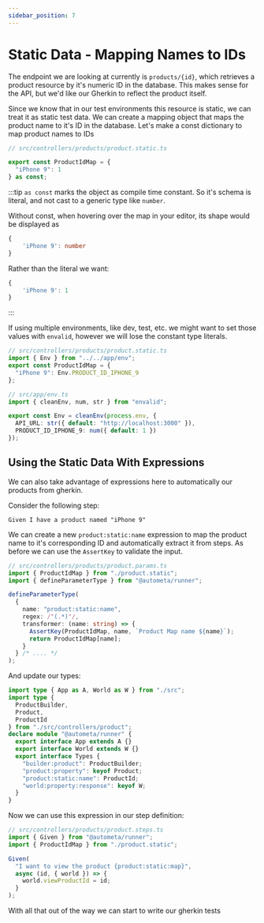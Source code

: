 ```yaml
---
sidebar_position: 7
---
```


# Static Data - Mapping Names to IDs

The endpoint we are looking at currently is `products/{id}`, which retrieves a product
resource by it's numeric ID in the database. This makes sense for the API, but we'd
like our Gherkin to reflect the product itself.

Since we know that in our test environments this resource is static, we can treat it
as static test data. We can create a mapping object that maps the product name to
it's ID in the database. Let's make a const dictionary to map product names to IDs

```ts
// src/controllers/products/product.static.ts

export const ProductIdMap = {
  "iPhone 9": 1
} as const;
```

:::tip
`as const` marks the object as compile time constant. So it's schema is literal, and not
cast to a generic type like `number`.

Without const, when hovering over the map in your editor, its shape would be displayed as

```ts
{
    'iPhone 9': number
}
```

Rather than the literal we want:

```ts
{
    'iPhone 9': 1
}
```

:::

If using multiple environments, like dev, test, etc. we
might want to set those values with `envalid`, however we will lose the constant type literals.

```ts
// src/controllers/products/product.static.ts
import { Env } from "../../app/env";
export const ProductIdMap = {
  "iPhone 9": Env.PRODUCT_ID_IPHONE_9
};

// src/app/env.ts
import { cleanEnv, num, str } from "envalid";

export const Env = cleanEnv(process.env, {
  API_URL: str({ default: "http://localhost:3000" }),
  PRODUCT_ID_IPHONE_9: num({ default: 1 })
});
```

## Using the Static Data With Expressions

We can also take advantage of expressions here to automatically our products
from gherkin.

Consider the following step:

```gherkin
Given I have a product named "iPhone 9"
```

We can create a new `product:static:name` expression to map the product name to
it's corresponding ID and automatically extract it from steps. As before we can
use the `AssertKey` to validate the input.

```ts
// src/controllers/products/product.params.ts
import { ProductIdMap } from "./product.static";
import { defineParameterType } from "@autometa/runner";

defineParameterType(
  {
    name: "product:static:name",
    regex: /"(.*)"/,
    transformer: (name: string) => {
      AssertKey(ProductIdMap, name, `Product Map name ${name}`);
      return ProductIdMap[name];
    }
  } /* .... */
);
```

And update our types:

```ts
import type { App as A, World as W } from "./src";
import type {
  ProductBuilder,
  Product,
  ProductId
} from "./src/controllers/product";
declare module "@autometa/runner" {
  export interface App extends A {}
  export interface World extends W {}
  export interface Types {
    "builder:product": ProductBuilder;
    "product:property": keyof Product;
    "product:static:name": ProductId;
    "world:property:response": keyof W;
  }
}

```

Now we can use this expression in our step definition:

```ts
// src/controllers/products/product.steps.ts
import { Given } from "@autometa/runner";
import { ProductIdMap } from "./product.static";

Given(
  "I want to view the product {product:static:map}",
  async (id, { world }) => {
    world.viewProductId = id;
  }
);
```

With all that out of the way we can start to write our gherkin tests